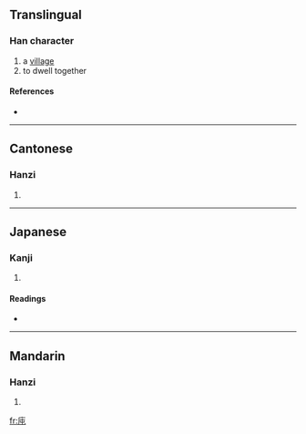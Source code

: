 ==Translingual==

===Han character===
{{Han char|rn=53|rad=广|as=04|sn=7|four=0021<sub>7</sub>|canj=戈心山 (IPU)}}

# a [[village]]
# to dwell together

====References====
* {{Han ref|kx=0343.230|dkj=09241|dj=0653.100|hdz=20874.040|uh=5E89|ud=24201|bh=CACE|bd=51918}}

----

==Cantonese==

===Hanzi===
{{yue-hanzi|jyut=|y=tyun4}}

# {{defn|Cantonese|sort=广04}}

----

==Japanese==

===Kanji===
{{ja-kanji|grade=|rs=广04}}

# {{defn|Japanese|sort=广04}}

====Readings====
* {{ja-readings|on=[[とん]] (ton), [[どん]] (don)|kun=}}

----

==Mandarin==

===Hanzi===
{{cmn-hanzi|pin=[[dùn]] ([[dun4]])|wg=tun<sup>4</sup>}}

# {{defn|Mandarin|sort=广04}}

[[fr:庉]]